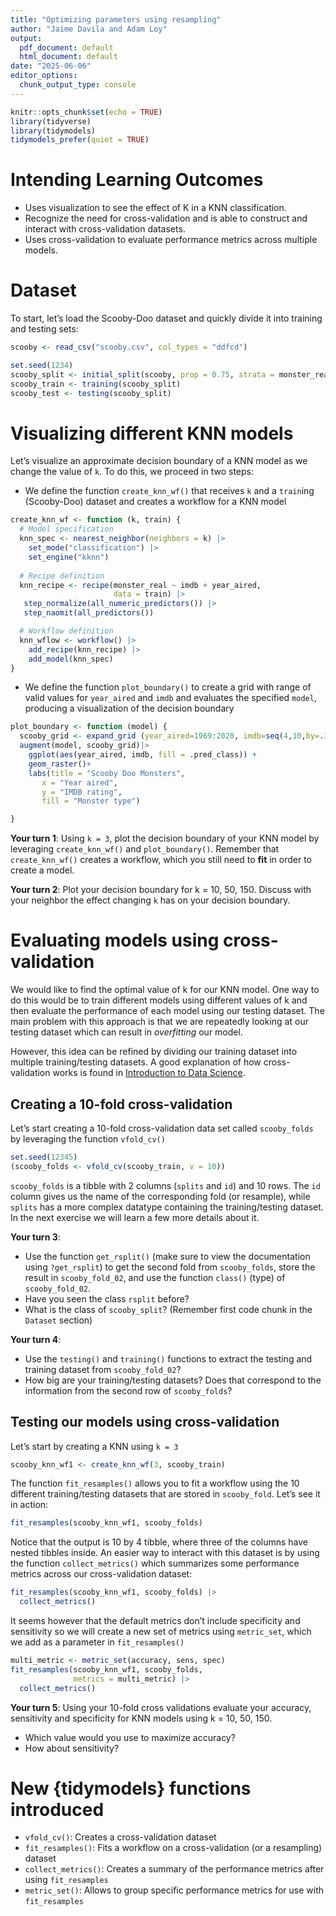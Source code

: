 ---
title: "Optimizing parameters using resampling"
author: "Jaime Davila and Adam Loy"
output:
  pdf_document: default
  html_document: default
date: "2025-06-06"
editor_options:
  chunk_output_type: console
---

```{r setup, include=FALSE}
knitr::opts_chunk$set(echo = TRUE)
library(tidyverse)
library(tidymodels)
tidymodels_prefer(quiet = TRUE)
```

# Intending Learning Outcomes

* Uses visualization to see the effect of K in a KNN classification.
* Recognize the need for cross-validation and is able to construct and interact with cross-validation datasets.
* Uses cross-validation to evaluate performance metrics across multiple models.

# Dataset

To start, let's load the Scooby-Doo dataset and quickly divide it into training and testing sets:

```{r}
scooby <- read_csv("scooby.csv", col_types = "ddfcd")

set.seed(1234)
scooby_split <- initial_split(scooby, prop = 0.75, strata = monster_real)
scooby_train <- training(scooby_split)
scooby_test <- testing(scooby_split)
```

# Visualizing different KNN models

Let's visualize an approximate decision boundary of a KNN model as we change the value of `k`. To do this, we proceed in two steps:

* We define the function `create_knn_wf()` that receives `k` and a `train`ing (Scooby-Doo) dataset and creates a workflow for a KNN model

```{r}
create_knn_wf <- function (k, train) {
  # Model specification
  knn_spec <- nearest_neighbor(neighbors = k) |>
    set_mode("classification") |>
    set_engine("kknn")
  
  # Recipe definition
  knn_recipe <- recipe(monster_real ~ imdb + year_aired, 
                       data = train) |>
   step_normalize(all_numeric_predictors()) |>
   step_naomit(all_predictors())

  # Workflow definition
  knn_wflow <- workflow() |>
    add_recipe(knn_recipe) |>
    add_model(knn_spec)
}
```

* We define the function `plot_boundary()` to create a grid with range of valid values for `year_aired` and `imdb` and evaluates the specified `model`, producing a visualization of the decision boundary


```{r}
plot_boundary <- function (model) {
  scooby_grid <- expand_grid (year_aired=1969:2020, imdb=seq(4,10,by=.1))
  augment(model, scooby_grid)|>
    ggplot(aes(year_aired, imdb, fill = .pred_class)) +
    geom_raster()+
    labs(title = "Scooby Doo Monsters",
       x = "Year aired",
       y = "IMDB rating",
       fill = "Monster type")

}
```


**Your turn 1**: Using `k = 3`, plot the decision boundary of your KNN model by leveraging `create_knn_wf()` and `plot_boundary()`. Remember that `create_knn_wf()` creates a workflow, which you still need to **fit** in order to create a model.


**Your turn 2**: Plot your decision boundary for k = 10, 50, 150. Discuss with your neighbor the effect changing `k` has on your decision boundary.


# Evaluating models using cross-validation

We would like to find the optimal value of k for our KNN model. One way to do this would be to train different models using different values of k and then evaluate the performance of each model using our testing dataset. The main problem with this approach is that we are repeatedly looking at our testing dataset which can result in *overfitting* our model.

However, this idea can be refined by dividing our training dataset into multiple training/testing datasets. A good explanation of how cross-validation works is found in [Introduction to Data Science](http://rafalab.dfci.harvard.edu/dsbook-part-2/ml/resampling-methods.html#cross-validation).

## Creating a 10-fold cross-validation

Let's start creating a 10-fold cross-validation data set called `scooby_folds` by leveraging the function `vfold_cv()`


```{r}
set.seed(12345)
(scooby_folds <- vfold_cv(scooby_train, v = 10))
```

`scooby_folds` is a tibble with 2 columns (`splits` and `id`) and 10 rows. The `id` column gives us the name of the corresponding fold (or resample), while `splits` has a more complex datatype containing the training/testing dataset. In the next exercise we will learn a few more details about it.

**Your turn 3**:

* Use the function `get_rsplit()` (make sure to view the documentation using `?get_rsplit`) to get the second fold from `scooby_folds`, store the result in `scooby_fold_02`, and use the function `class()` (type) of `scooby_fold_02`. 
* Have you seen the class `rsplit` before? 
* What is the class of `scooby_split`? (Remember first code chunk in the `Dataset` section)



**Your turn 4**: 

* Use the `testing()` and `training()` functions to extract the testing and training dataset from `scooby_fold_02`? 
* How big are your training/testing datasets? Does that correspond to the information from the second row of `scooby_folds`?


## Testing our models using cross-validation

Let's start by creating a KNN using `k = 3`

```{r}
scooby_knn_wf1 <- create_knn_wf(3, scooby_train)
```

The function `fit_resamples()` allows you to fit a workflow using the 10 different training/testing datasets that are stored in `scooby_fold`. Let's see it in action:

```{r}
fit_resamples(scooby_knn_wf1, scooby_folds)
```

Notice that the output is 10 by 4 tibble, where three of the columns have nested tibbles inside. An easier way to interact with this dataset is by using the function `collect_metrics()` which summarizes some performance metrics across our cross-validation dataset:

```{r}
fit_resamples(scooby_knn_wf1, scooby_folds) |>
  collect_metrics()
```

It seems however that the default metrics don't include specificity and sensitivity so we will create a new set of metrics using `metric_set`, which we add as a parameter in `fit_resamples()`

```{r}
multi_metric <- metric_set(accuracy, sens, spec)
fit_resamples(scooby_knn_wf1, scooby_folds, 
              metrics = multi_metric) |>
  collect_metrics()
```

**Your turn 5**: Using your 10-fold cross validations evaluate your accuracy, sensitivity and specificity for KNN models using k = 10, 50, 150. 

* Which value would you use to maximize accuracy? 
* How about sensitivity?


# New {tidymodels} functions introduced

* `vfold_cv()`: Creates a cross-validation dataset
* `fit_resamples()`: Fits a workflow on a cross-validation (or a resampling) dataset
* `collect_metrics()`: Creates a summary of the performance metrics after using `fit_resamples`
* `metric_set()`: Allows to group specific performance metrics for use with `fit_resamples` 


